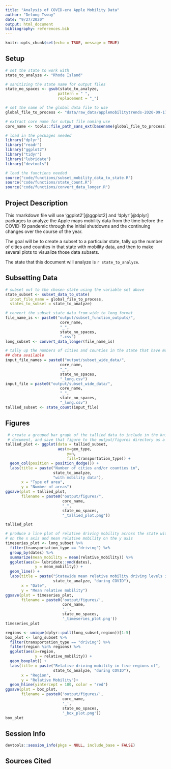 ```yaml
---
title: "Analysis of COVID-era Apple Mobility Data"
author: "Delong Tsway"
date: "9/27/2020"
output: html_document
bibliography: references.bib
---
```


```r
knitr::opts_chunk$set(echo = TRUE, message = TRUE)
```

## Setup

```r
# set the state to work with
state_to_analyze <- "Rhode Island"

# sanitizing the state name for output files
state_no_spaces <- gsub(state_to_analyze,
                       pattern = " ",
                       replacement = "_")

# set the name of the global data file to use
global_file_to_process <- "data/raw_data/applemobilitytrends-2020-09-17.csv"

# extract core name for output file naming use
core_name <- tools::file_path_sans_ext(basename(global_file_to_process))
```

```r
# load in the packages needed
library("dplyr")
library("readr")
library("ggplot2")
library("tidyr")
library("lubridate")
library("devtools")

# load the functions needed
source("code/functions/subset_mobility_data_to_state.R")
source("code/functions/state_count.R")
source("code/functions/convert_data_longer.R")
```

## Project Description

This rmarkdown file will use 'ggplot2'[@ggplot2] and 'dplyr'[@dplyr] packages to analyze the Apple maps mobility data from the time before the COVID-19 pandemic through the initial shutdowns and the continuing changes over the course of the year.

The goal will be to create a subset to a particular state, tally up the number of cities and counties in that state with mobility data, and then to make several plots to visualize those data subsets.

The state that this document will analyze is `r state_to_analyze`.

## Subsetting Data

```r
# subset out to the chosen state using the variable set above
state_subset <- subset_data_to_state(
  input_file_name = global_file_to_process,
  states_to_subset = state_to_analyze)
```

```r
# convert the subset state data from wide to long format
file_name_is <- paste0("output/subset_function_outputs/",
                        core_name,
                        "_",
                        state_no_spaces,
                        ".csv")
long_subset <- convert_data_longer(file_name_is)
```

```r
# tally up the numbers of cities and counties in the state that have mobility
## data available
input_file_names = paste0("output/subset_wide_data/",
                        core_name,
                        "_",
                        state_no_spaces,
                        "_long.csv")
input_file = paste0("output/subset_wide_data/",
                        core_name,
                        "_",
                        state_no_spaces,
                        "_long.csv")
tallied_subset <- state_count(input_file)
```

## Figures

```r
 # create a grouped bar graph of the tallied data to include in the knitted
 # document, and save that figure to the output/figures directory as a png
tallied_plot <- ggplot(data = tallied_subset,
                       aes(x=geo_type,
                           y=n,
                           fill=transportation_type)) +
  geom_col(position = position_dodge()) +
  labs(title = paste("Number of cities and/or counties in",
                     state_to_analyze,
                     "with mobility data"),
       x = "Type of area",
       y = "Number of areas")
ggsave(plot = tallied_plot,
       filename = paste0("output/figures/",
                         core_name,
                         "_",
                         state_no_spaces,
                         "_tallied_plot.png"))

tallied_plot
```

```r
# produce a line plot of relative driving mobility across the state with date
# on the x axis and mean relative mobility on the y axis
timeseries_plot <- long_subset %>%
  filter(transportation_type == "driving") %>%
  group_by(dates) %>%
  summarize(mean_mobility = mean(relative_mobility)) %>%
  ggplot(aes(x= lubridate::ymd(dates),
             y = mean_mobility)) +
  geom_line() +
  labs(title = paste("Statewide mean relative mobility driving levels in",
                     state_to_analyze, "during COVID"),
       x = "Date",
       y = "Mean relative mobility")
ggsave(plot = timeseries_plot,
       filename = paste0('output/figures/',
                         core_name,
                         '_',
                         state_no_spaces,
                         '_timeseries_plot.png'))
timeseries_plot
```
```r
regions <- unique(dplyr::pull(long_subset,region))[1:5]
box_plot <- long_subset %>%
  filter(transportation_type == "driving") %>%
  filter(region %in% regions) %>%
  ggplot(aes(x=region,
             y = relative_mobility)) +
  geom_boxplot() +
  labs(title = paste("Relative driving mobility in five regions of",
                     state_to_analyze, "during COVID"),
       x = "Region",
       y = "Relative Mobility")+
  geom_hline(yintercept = 100, color = "red")
ggsave(plot = box_plot,
       filename = paste0('output/figures/',
                         core_name,
                         '_',
                         state_no_spaces,
                         '_box_plot.png'))
box_plot

```
## Session Info
```r
devtools::session_info(pkgs = NULL, include_base = FALSE)
```
## Sources Cited